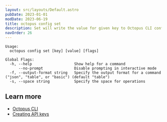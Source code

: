 ```yaml
---
layout: src/layouts/Default.astro
pubDate: 2023-01-01
modDate: 2023-06-19
title: octopus config set
description: Set will write the value for given key to Octopus CLI config file
navOrder: 26
---
```




```
Usage:
  octopus config set [key] [value] [flags]

Global Flags:
  -h, --help                   Show help for a command
      --no-prompt              Disable prompting in interactive mode
  -f, --output-format string   Specify the output format for a command ("json", "table", or "basic") (default "table")
  -s, --space string           Specify the space for operations

```

## Learn more

- [Octopus CLI](/docs/octopus-rest-api/cli)
- [Creating API keys](/docs/octopus-rest-api/how-to-create-an-api-key)